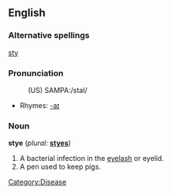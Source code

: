 ==English==

===Alternative spellings===
[[sty]]

===Pronunciation===
:(US) SAMPA:/staI/
*Rhymes: [[Rhymes:English:-aɪ|-aɪ]]

===Noun===
'''stye''' (''plural:'' '''[[styes]]''')
# A bacterial infection in the [[eyelash]] or eyelid.
# A pen used to keep pigs.

[[Category:Disease]]